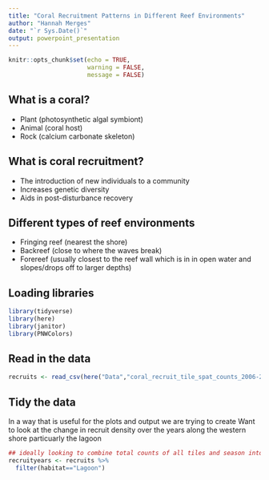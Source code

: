 ```yaml
---
title: "Coral Recruitment Patterns in Different Reef Environments"
author: "Hannah Merges"
date: "`r Sys.Date()`"
output: powerpoint_presentation
---
```


```r
knitr::opts_chunk$set(echo = TRUE, 
                      warning = FALSE, 
                      message = FALSE)
```

## What is a coral? 
- Plant (photosynthetic algal symbiont)
- Animal (coral host) 
- Rock (calcium carbonate skeleton)

## What is coral recruitment? 
- The introduction of new individuals to a community 
- Increases genetic diversity 
- Aids in post-disturbance recovery 

## Different types of reef environments 
- Fringing reef (nearest the shore)
- Backreef (close to where the waves break)
- Forereef (usually closest to the reef wall which is in in open water and slopes/drops off to larger depths)

## Loading libraries 

```r
library(tidyverse)
library(here)
library(janitor)
library(PNWColors)
```

## Read in the data 

```r
recruits <- read_csv(here("Data","coral_recruit_tile_spat_counts_2006-2016_20180626.csv"))
```

## Tidy the data 
In a way that is useful for the plots and output we are trying to create 
Want to look at the change in recruit density over the years along the western shore particuarly the lagoon 

```r
## ideally looking to combine total counts of all tiles and season into one count per year by species 
recruityears <- recruits %>% 
  filter(habitat=="Lagoon") 
  
```


